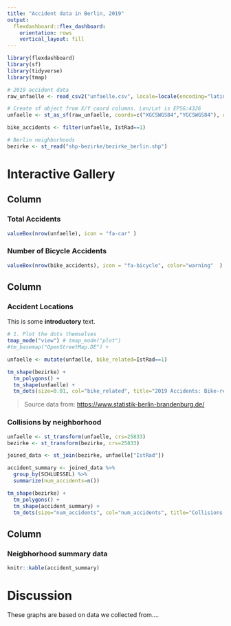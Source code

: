 ```yaml
---
title: "Accident data in Berlin, 2019"
output: 
  flexdashboard::flex_dashboard:
    orientation: rows
    vertical_layout: fill
---
```


```r
library(flexdashboard)
library(sf)
library(tidyverse)
library(tmap)

# 2019 accident data
raw_unfaelle <- read_csv2("unfaelle.csv", locale=locale(encoding="latin1"))

# Create sf object from X/Y coord columns. Lon/Lat is EPSG:4326
unfaelle <- st_as_sf(raw_unfaelle, coords=c("XGCSWGS84","YGCSWGS84"), crs=4326)

bike_accidents <- filter(unfaelle, IstRad==1)

# Berlin neighborhoods
bezirke <- st_read("shp-bezirke/bezirke_berlin.shp")

```

Interactive Gallery
===========


Column {data-height=200}
-----------------------------------------------------------------------

### Total Accidents
```r
valueBox(nrow(unfaelle), icon = "fa-car" )
```

### Number of Bicycle Accidents
```r
valueBox(nrow(bike_accidents), icon = "fa-bicycle", color="warning"  )
```

Column {data-height=500}
-----------------------------------------------------------------------

### Accident Locations

This is some **introductory** text.

```r

# 1. Plot the dots themselves
tmap_mode("view") # tmap_mode("plot")
#tm_basemap("OpenStreetMap.DE") +

unfaelle <- mutate(unfaelle, bike_related=IstRad==1)

tm_shape(bezirke) +
  tm_polygons() +
  tm_shape(unfaelle) +
  tm_dots(size=0.01, col="bike_related", title="2019 Accidents: Bike-related?")
```

> Source data from: <https://www.statistik-berlin-brandenburg.de/>

### Collisions by neighborhood

```r
unfaelle <- st_transform(unfaelle, crs=25833)
bezirke <- st_transform(bezirke, crs=25833)

joined_data <- st_join(bezirke, unfaelle["IstRad"])

accident_summary <- joined_data %>%
  group_by(SCHLUESSEL) %>%
  summarize(num_accidents=n())

tm_shape(bezirke) +
  tm_polygons() +
  tm_shape(accident_summary) +
  tm_dots(size="num_accidents", col="num_accidents", title="Collisions by Neighborhood, 2019")

```


Column {data-height=300}
-----------------------------------------------------------------------

### Neigbhorhood summary data

```r
knitr::kable(accident_summary)
```


Discussion
==========

These graphs are based on data we collected from....

